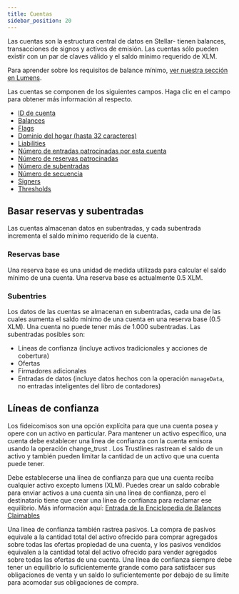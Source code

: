 ```yaml
---
title: Cuentas
sidebar_position: 20
---
```


Las cuentas son la estructura central de datos en Stellar- tienen balances, transacciones de signos y activos de emisión. Las cuentas sólo pueden existir con un par de claves válido y el saldo mínimo requerido de XLM.

Para aprender sobre los requisitos de balance mínimo, [ver nuestra sección en Lumens](../lumens.mdx#minimum-balance).

Las cuentas se componen de los siguientes campos. Haga clic en el campo para obtener más información al respecto.

- [ID de cuenta](../../glossary.mdx#account-id)
- [Balances](../../glossary.mdx#balance)
- [Flags](../../glossary.mdx#flags)
- [Dominio del hogar (hasta 32 caracteres)](../../glossary.mdx#home-domain)
- [Liabilities](../../glossary.mdx#liability)
- [Número de entradas patrocinadas por esta cuenta](../../encyclopedia/transactions-specialized/sponsored-reserves.mdx)
- [Número de reservas patrocinadas](../../encyclopedia/transactions-specialized/sponsored-reserves.mdx)
- [Número de subentradas](./accounts.mdx#subentradas)
- [Número de secuencia](../../glossary.mdx#sequence-number)
- [Signers](../../encyclopedia/security/signatures-multisig.mdx)
- [Thresholds](../../encyclopedia/security/signatures-multisig.mdx#umbrales)

## Basar reservas y subentradas

Las cuentas almacenan datos en subentradas, y cada subentrada incrementa el saldo mínimo requerido de la cuenta.

### Reservas base

Una reserva base es una unidad de medida utilizada para calcular el saldo mínimo de una cuenta. Una reserva base es actualmente 0.5 XLM.

### Subentries

Los datos de las cuentas se almacenan en subentradas, cada una de las cuales aumenta el saldo mínimo de una cuenta en una reserva base (0.5 XLM). Una cuenta no puede tener más de 1.000 subentradas. Las subentradas posibles son:

- Líneas de confianza (incluye activos tradicionales y acciones de cobertura)
- Ofertas
- Firmadores adicionales
- Entradas de datos (incluye datos hechos con la operación `manageData`, no entradas inteligentes del libro de contadores)

## Líneas de confianza

Los fideicomisos son una opción explícita para que una cuenta posea y opere con un activo en particular. Para mantener un activo específico, una cuenta debe establecer una línea de confianza con la cuenta emisora usando la operación change_trust . Los Trustlines rastrean el saldo de un activo y también pueden limitar la cantidad de un activo que una cuenta puede tener.

Debe establecerse una línea de confianza para que una cuenta reciba cualquier activo excepto lumens (XLM). Puedes crear un saldo cobrable para enviar activos a una cuenta sin una línea de confianza, pero el destinatario tiene que crear una línea de confianza para reclamar ese equilibrio. Más información aquí: [Entrada de la Enciclopedia de Balances Claimables](../../encyclopedia/transactions-specialized/claimable-balances.mdx)

Una línea de confianza también rastrea pasivos. La compra de pasivos equivale a la cantidad total del activo ofrecido para comprar agregados sobre todas las ofertas propiedad de una cuenta, y los pasivos vendidos equivalen a la cantidad total del activo ofrecido para vender agregados sobre todas las ofertas de una cuenta. Una línea de confianza siempre debe tener un equilibrio lo suficientemente grande como para satisfacer sus obligaciones de venta y un saldo lo suficientemente por debajo de su límite para acomodar sus obligaciones de compra.
